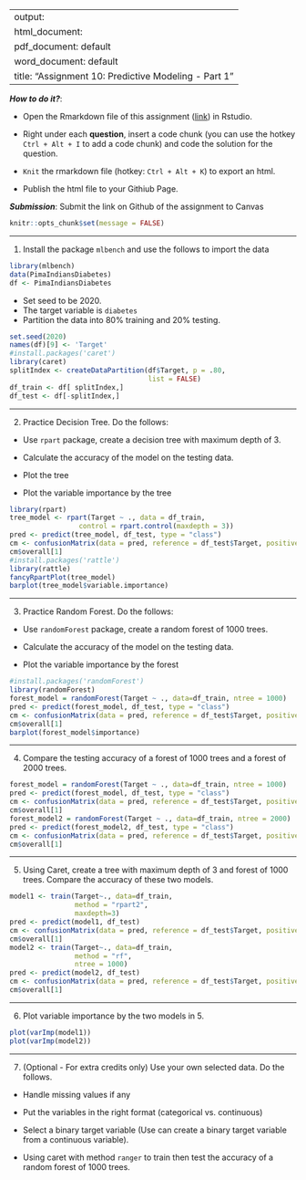 
---
output: 
  html_document:
  pdf_document: default
  word_document: default
title: "Assignment 10: Predictive Modeling - Part 1"
---

***How to do it?***: 

- Open the Rmarkdown file of this assignment ([link](fa2021_assignment10.Rmd)) in Rstudio. 

- Right under each **question**, insert  a code chunk (you can use the hotkey `Ctrl + Alt + I` to add a code chunk) and code the solution for the question. 

- `Knit` the rmarkdown file (hotkey: `Ctrl + Alt + K`) to export an html.  

-  Publish the html file to your Githiub Page. 

***Submission***: Submit the link on Github of the assignment to Canvas

```r
knitr::opts_chunk$set(message = FALSE)
```


-------

1. Install the package `mlbench` and use the follows to import the data

```r
library(mlbench)
data(PimaIndiansDiabetes)
df <- PimaIndiansDiabetes
```

- Set seed to be 2020. 
- The target variable is `diabetes`
- Partition the data into 80% training and 20% testing.  
```r
set.seed(2020)
names(df)[9] <- 'Target'
#install.packages('caret')
library(caret)
splitIndex <- createDataPartition(df$Target, p = .80, 
                                  list = FALSE)
df_train <- df[ splitIndex,]
df_test <- df[-splitIndex,]
```

-------

2. Practice Decision Tree.  Do the follows:

  - Use `rpart` package, create a decision tree with maximum depth of 3. 
  
  - Calculate the accuracy of the model on the testing data. 
  
  - Plot the tree
  
  - Plot the variable importance by the tree
```r
library(rpart)
tree_model <- rpart(Target ~ ., data = df_train,
                 control = rpart.control(maxdepth = 3))
pred <- predict(tree_model, df_test, type = "class")
cm <- confusionMatrix(data = pred, reference = df_test$Target, positive = "pos")
cm$overall[1]
#install.packages('rattle')
library(rattle)
fancyRpartPlot(tree_model)
barplot(tree_model$variable.importance)

```

-------

3. Practice Random Forest.  Do the follows: 

  - Use `randomForest` package, create a random forest of 1000 trees. 
  
  - Calculate the accuracy of the model on the testing data. 
  
  - Plot the variable importance by the forest
```r
#install.packages('randomForest')
library(randomForest)
forest_model = randomForest(Target ~ ., data=df_train, ntree = 1000)
pred <- predict(forest_model, df_test, type = "class")
cm <- confusionMatrix(data = pred, reference = df_test$Target, positive = "pos")
cm$overall[1]
barplot(forest_model$importance)
```

-------

4. Compare the testing accuracy of a forest of 1000 trees and a forest of 2000 trees. 
```r
forest_model = randomForest(Target ~ ., data=df_train, ntree = 1000)
pred <- predict(forest_model, df_test, type = "class")
cm <- confusionMatrix(data = pred, reference = df_test$Target, positive = "pos")
cm$overall[1]
forest_model2 = randomForest(Target ~ ., data=df_train, ntree = 2000)
pred <- predict(forest_model2, df_test, type = "class")
cm <- confusionMatrix(data = pred, reference = df_test$Target, positive = "pos")
cm$overall[1]
```

-------

5. Using Caret, create a tree with maximum depth of 3 and forest of 1000 trees. Compare the accuracy of these two models.
```r
model1 <- train(Target~., data=df_train, 
                method = "rpart2",
                maxdepth=3)
pred <- predict(model1, df_test)
cm <- confusionMatrix(data = pred, reference = df_test$Target, positive = "pos")
cm$overall[1]
model2 <- train(Target~., data=df_train, 
                method = "rf",
                ntree = 1000) 
pred <- predict(model2, df_test)
cm <- confusionMatrix(data = pred, reference = df_test$Target, positive = "pos")
cm$overall[1]
```

-------

6. Plot variable importance by the two models in 5. 
```r
plot(varImp(model1))
plot(varImp(model2))
```

-------

7. (Optional - For extra credits only) Use your own selected data.  Do the follows. 

- Handle missing values if any

- Put the variables in the right format (categorical vs. continuous)

- Select a binary target variable (Use can create a binary target variable from a continuous variable). 

- Using caret with method `ranger` to train then test the accuracy of a random forest of 1000 trees. 